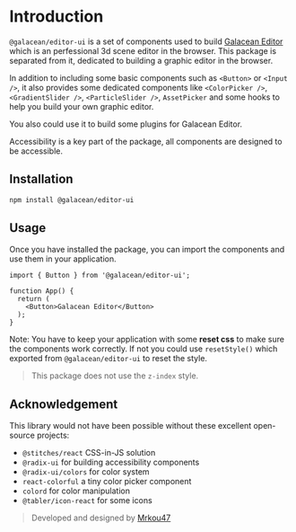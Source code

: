 

# Introduction

`@galacean/editor-ui` is a set of components used to build [Galacean Editor](https://galacean.com) which is an perfessional 3d scene editor in the browser. This package is separated from it, dedicated to building a graphic editor in the browser.

In addition to including some basic components such as `<Button>` or `<Input />`, it also provides some dedicated components like `<ColorPicker />`, `<GradientSlider />`, `<ParticleSlider />`, `AssetPicker` and some hooks to help you build your own graphic editor.

You also could use it to build some plugins for Galacean Editor.

Accessibility is a key part of the package, all components are designed to be accessible.

## Installation

```bash
npm install @galacean/editor-ui
```

## Usage

Once you have installed the package, you can import the components and use them in your application.

```tsx
import { Button } from '@galacean/editor-ui';

function App() {
  return (
    <Button>Galacean Editor</Button>
  );
}
```

Note: You have to keep your application with some **reset css** to make sure the components work correctly. If not you could use `resetStyle()` which exported from `@galacean/editor-ui` to reset the style.

> This package does not use the `z-index` style.

## Acknowledgement

This library would not have been possible without these excellent open-source projects:

- `@stitches/react` CSS-in-JS solution
- `@radix-ui` for building accessibility components
- `@radix-ui/colors` for color system
- `react-colorful` a tiny color picker component
- `colord` for color manipulation
- `@tabler/icon-react` for some icons

> Developed and designed by [Mrkou47](https://github.com/Mrkou47)
